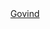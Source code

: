 ```{=html}
<header>
    <div class="container">
        <div class="header-content">
            <a href="./" class="logo">Govind</a>
        </div>
    </div>
</header>
```
